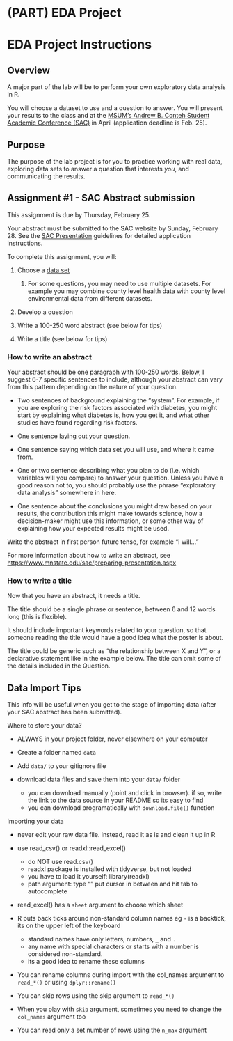 # (PART) EDA Project {.unnumbered}

# EDA Project Instructions

## Overview

A major part of the lab will be to perform your own exploratory data analysis in R.

You will choose a dataset to use and a question to answer. You will present your results to the class and at the [MSUM's Andrew B. Conteh Student Academic Conference (SAC)](https://www.mnstate.edu/sac/) in April (application deadline is Feb. 25).

## Purpose

The purpose of the lab project is for you to practice working with real data, exploring data sets to answer a question that interests *you*, and communicating the results.

## Assignment \#1 - SAC Abstract submission

This assignment is due by Thursday, February 25.

Your abstract must be submitted to the SAC website by Sunday, February 28. See the [SAC Presentation](sac-presentation.html) guidelines for detailed application instructions.

To complete this assignment, you will:

1.  Choose a [data set](data-sets.html)

    1.  For some questions, you may need to use multiple datasets. For example you may combine county level health data with county level environmental data from different datasets.

2.  Develop a question

3.  Write a 100-250 word abstract (see below for tips)

4.  Write a title (see below for tips)

### How to write an abstract

Your abstract should be one paragraph with 100-250 words. Below, I suggest 6-7 specific sentences to include, although your abstract can vary from this pattern depending on the nature of your question.

-   Two sentences of background explaining the "system". For example, if you are exploring the risk factors associated with diabetes, you might start by explaining what diabetes is, how you get it, and what other studies have found regarding risk factors.

-   One sentence laying out your question.

-   One sentence saying which data set you will use, and where it came from.

-   One or two sentence describing what you plan to do (i.e. which variables will you compare) to answer your question. Unless you have a good reason not to, you should probably use the phrase "exploratory data analysis" somewhere in here.

-   One sentence about the conclusions you might draw based on your results, the contribution this might make towards science, how a decision-maker might use this information, or some other way of explaining how your expected results might be used.

Write the abstract in first person future tense, for example "I will..."

For more information about how to write an abstract, see <https://www.mnstate.edu/sac/preparing-presentation.aspx>

### How to write a title

Now that you have an abstract, it needs a title.

The title should be a single phrase or sentence, between 6 and 12 words long (this is flexible).

It should include important keywords related to your question, so that someone reading the title would have a good idea what the poster is about.

The title could be generic such as "the relationship between X and Y", or a declarative statement like in the example below. The title can omit some of the details included in the Question.

## Data Import Tips

This info will be useful when you get to the stage of importing data (after your SAC abstract has been submitted).

Where to store your data?

-   ALWAYS in your project folder, never elsewhere on your computer

-   Create a folder named `data`

-   Add `data/` to your gitignore file

-   download data files and save them into your `data/` folder

    -   you can download manually (point and click in browser). if so, write the link to the data source in your README so its easy to find
    -   you can download programatically with `download.file()` function

Importing your data

-   never edit your raw data file. instead, read it as is and clean it up in R

-   use read_csv() or readxl::read_excel()

    -   do NOT use read.csv()
    -   readxl package is installed with tidyverse, but not loaded
    -   you have to load it yourself: library(readxl)
    -   path argument: type "" put cursor in between and hit tab to autocomplete

-   read_excel() has a `sheet` argument to choose which sheet

-   R puts back ticks around non-standard column names eg `-` is a backtick, its on the upper left of the keyboard

    -   standard names have only letters, numbers, `_` and `.`
    -   any name with special characters or starts with a number is considered non-standard.
    -   its a good idea to rename these columns

-   You can rename columns during import with the col_names argument to `read_*()` or using `dplyr::rename()`

-   You can skip rows using the skip argument to `read_*()`

-   When you play with `skip` argument, sometimes you need to change the `col_names` argument too

-   You can read only a set number of rows using the `n_max` argument
